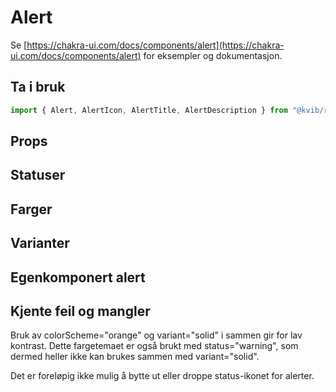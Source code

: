 
<Meta of={AlertStories} />

# Alert

Se [https://chakra-ui.com/docs/components/alert](https://chakra-ui.com/docs/components/alert) for eksempler og dokumentasjon.

## Ta i bruk

```jsx
import { Alert, AlertIcon, AlertTitle, AlertDescription } from "@kvib/react";
```

## Props

<Canvas of={AlertStories.Alert} />
<Controls of={AlertStories.Alert} />

## Statuser

<Canvas of={AlertStories.AlertStatus} />

## Farger

<Canvas of={AlertStories.AlertColors} />

## Varianter

<Canvas of={AlertStories.AlertVariants} />

## Egenkomponert alert

<Canvas of={AlertStories.AlertComposition} />

## Kjente feil og mangler

Bruk av colorScheme="orange" og variant="solid" i sammen gir for lav kontrast. Dette fargetemaet er også brukt med status="warning", som dermed heller ikke kan brukes sammen med variant="solid".

Det er foreløpig ikke mulig å bytte ut eller droppe status-ikonet for alerter.
